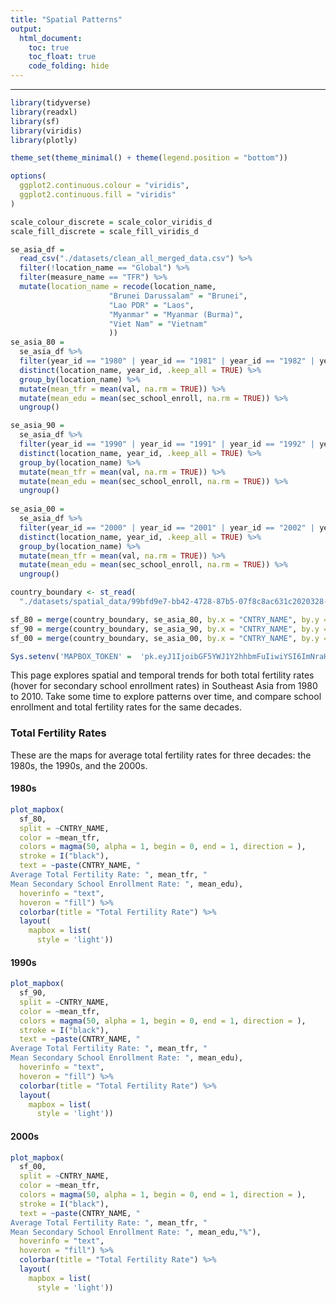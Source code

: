 ```yaml
---
title: "Spatial Patterns"
output: 
  html_document:
    toc: true
    toc_float: true
    code_folding: hide
---
```


---------------------

```r
library(tidyverse)
library(readxl)
library(sf)
library(viridis)
library(plotly)

theme_set(theme_minimal() + theme(legend.position = "bottom"))

options(
  ggplot2.continuous.colour = "viridis", 
  ggplot2.continuous.fill = "viridis"
)

scale_colour_discrete = scale_color_viridis_d
scale_fill_discrete = scale_fill_viridis_d

```

```r
se_asia_df = 
  read_csv("./datasets/clean_all_merged_data.csv") %>% 
  filter(!location_name == "Global") %>% 
  filter(measure_name == "TFR") %>% 
  mutate(location_name = recode(location_name, 
                      "Brunei Darussalam" = "Brunei",
                      "Lao PDR" = "Laos",
                      "Myanmar" = "Myanmar (Burma)",
                      "Viet Nam" = "Vietnam" 
                      ))
se_asia_80 =
  se_asia_df %>% 
  filter(year_id == "1980" | year_id == "1981" | year_id == "1982" | year_id == "1983" | year_id == "1984" | year_id == "1985" | year_id == "1986" | year_id == "1987" | year_id == "1988" | year_id == "1989") %>% 
  distinct(location_name, year_id, .keep_all = TRUE) %>% 
  group_by(location_name) %>% 
  mutate(mean_tfr = mean(val, na.rm = TRUE)) %>% 
  mutate(mean_edu = mean(sec_school_enroll, na.rm = TRUE)) %>% 
  ungroup()

se_asia_90 =
  se_asia_df %>% 
  filter(year_id == "1990" | year_id == "1991" | year_id == "1992" | year_id == "1993" | year_id == "1994" | year_id == "1995" | year_id == "1996" | year_id == "1997" | year_id == "1998" | year_id == "1999") %>% 
  distinct(location_name, year_id, .keep_all = TRUE) %>% 
  group_by(location_name) %>% 
  mutate(mean_tfr = mean(val, na.rm = TRUE)) %>% 
  mutate(mean_edu = mean(sec_school_enroll, na.rm = TRUE)) %>% 
  ungroup()
  
se_asia_00 =
  se_asia_df %>% 
  filter(year_id == "2000" | year_id == "2001" | year_id == "2002" | year_id == "2003" | year_id == "2004" | year_id == "2005" | year_id == "2006" | year_id == "2007" | year_id == "2008" | year_id == "2009") %>% 
  distinct(location_name, year_id, .keep_all = TRUE) %>% 
  group_by(location_name) %>% 
  mutate(mean_tfr = mean(val, na.rm = TRUE)) %>% 
  mutate(mean_edu = mean(sec_school_enroll, na.rm = TRUE)) %>% 
  ungroup()
```

```r
country_boundary <- st_read(
  "./datasets/spatial_data/99bfd9e7-bb42-4728-87b5-07f8c8ac631c2020328-1-1vef4ev.lu5nk.shp")

sf_80 = merge(country_boundary, se_asia_80, by.x = "CNTRY_NAME", by.y = "location_name", all.x = FALSE)
sf_90 = merge(country_boundary, se_asia_90, by.x = "CNTRY_NAME", by.y = "location_name", all.x = FALSE)
sf_00 = merge(country_boundary, se_asia_00, by.x = "CNTRY_NAME", by.y = "location_name", all.x = FALSE)
```
```r
Sys.setenv('MAPBOX_TOKEN' =  'pk.eyJ1IjoibGF5YWJ1Y2hhbmFuIiwiYSI6ImNraHhqbzB6ZjA1dWsycXBjc3NneGh4M2QifQ.uYWn1RXvcG_qVxAJAZ_u5g')
```

This page explores spatial and temporal trends for both total fertility rates (hover for secondary school enrollment rates) in Southeast Asia from 1980 to 2010. Take some time to explore patterns over time, and compare school enrollment and total fertility rates for the same decades.

### Total Fertility Rates
These are the maps for average total fertility rates for three decades: the 1980s, the 1990s, and the 2000s.

#### 1980s

```r
plot_mapbox(
  sf_80,
  split = ~CNTRY_NAME,
  color = ~mean_tfr,
  colors = magma(50, alpha = 1, begin = 0, end = 1, direction = ),
  stroke = I("black"),
  text = ~paste(CNTRY_NAME, "
Average Total Fertility Rate: ", mean_tfr, "
Mean Secondary School Enrollment Rate: ", mean_edu), 
  hoverinfo = "text",
  hoveron = "fill") %>% 
  colorbar(title = "Total Fertility Rate") %>%
  layout(
    mapbox = list(
      style = 'light'))

```

#### 1990s

```r
plot_mapbox(
  sf_90,
  split = ~CNTRY_NAME,
  color = ~mean_tfr,
  colors = magma(50, alpha = 1, begin = 0, end = 1, direction = ),
  stroke = I("black"),
  text = ~paste(CNTRY_NAME, "
Average Total Fertility Rate: ", mean_tfr, "
Mean Secondary School Enrollment Rate: ", mean_edu), 
  hoverinfo = "text",
  hoveron = "fill") %>% 
  colorbar(title = "Total Fertility Rate") %>%
  layout(
    mapbox = list(
      style = 'light'))

```

#### 2000s 


```r
plot_mapbox(
  sf_00,
  split = ~CNTRY_NAME,
  color = ~mean_tfr,
  colors = magma(50, alpha = 1, begin = 0, end = 1, direction = ),
  stroke = I("black"),
  text = ~paste(CNTRY_NAME, "
Average Total Fertility Rate: ", mean_tfr, "
Mean Secondary School Enrollment Rate: ", mean_edu,"%"), 
  hoverinfo = "text",
  hoveron = "fill") %>% 
  colorbar(title = "Total Fertility Rate") %>%
  layout(
    mapbox = list(
      style = 'light'))

```
